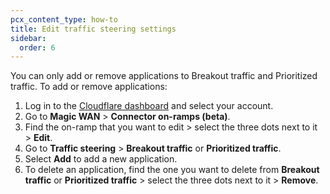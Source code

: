 ```yaml
---
pcx_content_type: how-to
title: Edit traffic steering settings
sidebar:
  order: 6
---
```


You can only add or remove applications to Breakout traffic and Prioritized traffic. To add or remove applications:

1. Log in to the [Cloudflare dashboard](https://dash.cloudflare.com/) and select your account.
2. Go to **Magic WAN** > **Connector on-ramps (beta)**.
3. Find the on-ramp that you want to edit > select the three dots next to it > **Edit**.
4. Go to **Traffic steering** > **Breakout traffic** or **Prioritized traffic**.
5. Select **Add** to add a new application.
6. To delete an application, find the one you want to delete from **Breakout traffic** or **Prioritized traffic** > select the three dots next to it > **Remove**.